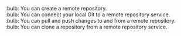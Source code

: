 :bulb: You can create a remote repository.<br>
:bulb: You can connect your local Git to a remote repository service.<br>
:bulb: You can pull and push changes to and from a remote repository.<br>
:bulb: You can clone a repository from a remote repository service.
